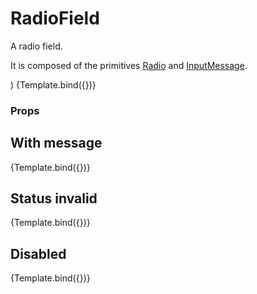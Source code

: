 
<Meta title="Components/Form/RadioField" component={RadioField} />

# RadioField

A radio field.

It is composed of the primitives [Radio](../?path=/docs/components-form-primitive-radio--docs) and [InputMessage](../?path=/docs/components-form-primitive-inputmessage--docs).

  <div className="space-y-4">
    <RadioField {...args} />
    <RadioField {...args} label="Option 2" />
    <RadioField {...args} label="Option 3" />
  </div>
)

<Canvas>
  <Story
    name="Default"
    args={{
      name: 'example-default',
      label: 'Option 1',
      disabled: false,
    }}
  >
    {Template.bind({})}
  </Story>
</Canvas>

### Props

<ArgsTable story="Default" />

## With message

<Canvas>
  <Story
    name="With message"
    args={{
      name: 'example-with-message',
      label: 'Option 1',
      message: 'This is the message',
    }}
  >
    {Template.bind({})}
  </Story>
</Canvas>

## Status invalid

<Canvas>
  <Story
    name="Status invalid"
    args={{
      name: 'example-invalid',
      label: 'Option 1',
      message: 'This is the message',
      status: Status.invalid,
    }}
  >
    {Template.bind({})}
  </Story>
</Canvas>

## Disabled

<Canvas>
  <Story
    name="Disabled"
    args={{
      name: 'example-disabled',
      label: 'Option 1',
      message: 'This is the message',
      disabled: true,
    }}
  >
    {Template.bind({})}
  </Story>
</Canvas>
